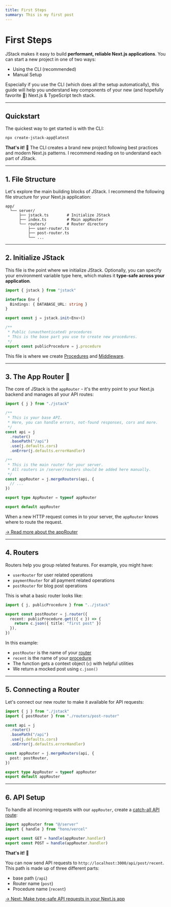 ```yaml
---
title: First Steps
summary: This is my first post
---
```


# First Steps

JStack makes it easy to build **performant, reliable Next.js applications**. You can start a new project in one of two ways:

- Using the CLI (recommended)
- Manual Setup

Especially if you use the CLI (which does all the setup automatically), this guide will help you understand key components of your new (and hopefully favorite 🤞) Next.js & TypeScript tech stack.

---

## Quickstart

The quickest way to get started is with the CLI:

```bash Terminal
npx create-jstack-app@latest
```

**That's it!** 🎉 The CLI creates a brand new project following best practices and modern Next.js patterns. I recommend reading on to understand each part of JStack.

---

## 1. File Structure

Let's explore the main building blocks of JStack. I recommend the following file structure for your Next.js application:

```plaintext JStack File Structure
app/
  └── server/
      ├── jstack.ts        # Initialize JStack
      ├── index.ts         # Main appRouter
      └── routers/         # Router directory
          ├── user-router.ts
          ├── post-router.ts
          └── ...
```

---

## 2. Initialize JStack

This file is the point where we initialize JStack. Optionally, you can specify your environment variable type here, which makes it **type-safe across your application**.

```ts server/jstack.ts {1,7}
import { jstack } from "jstack"

interface Env {
  Bindings: { DATABASE_URL: string }
}

export const j = jstack.init<Env>()

/**
 * Public (unauthenticated) procedures
 * This is the base part you use to create new procedures.
 */
export const publicProcedure = j.procedure
```

This file is where we create [Procedures](/docs/backend/procedures) and [Middleware](/docs/backend/middleware).

---

## 3. The App Router 🧠

The core of JStack is the `appRouter` - it's the entry point to your Next.js backend and manages all your API routes:

```ts app\server\index.ts
import { j } from "./jstack"

/**
 * This is your base API.
 * Here, you can handle errors, not-found responses, cors and more.
 */
const api = j
  .router()
  .basePath("/api")
  .use(j.defaults.cors)
  .onError(j.defaults.errorHandler)

/**
 * This is the main router for your server.
 * All routers in /server/routers should be added here manually.
 */
const appRouter = j.mergeRouters(api, {
  // ...
})

export type AppRouter = typeof appRouter

export default appRouter
```

When a new HTTP request comes in to your server, the `appRouter` knows where to route the request.

[&rarr; Read more about the appRouter](/docs/backend/app-router)

---

## 4. Routers

Routers help you group related features. For example, you might have:

- `userRouter` for user related operations
- `paymentRouter` for all payment related operations
- `postRouter` for blog post operations

This is what a basic router looks like:

```ts server/routers/post-router.ts
import { j, publicProcedure } from "../jstack"

export const postRouter = j.router({
  recent: publicProcedure.get(({ c }) => {
    return c.json({ title: "first post" })
  }),
})
```

In this example:

- `postRouter` is the name of your [router](/docs/backend/routers)
- `recent` is the name of your [procedure](/docs/backend/procedures)
- The function gets a context object (`c`) with helpful utilities
- We return a mocked post using `c.json()`

---

## 5. Connecting a Router

Let's connect our new router to make it available for API requests:

```ts server/index.ts {2, 11}
import { j } from "./jstack"
import { postRouter } from "./routers/post-router"

const api = j
  .router()
  .basePath("/api")
  .use(j.defaults.cors)
  .onError(j.defaults.errorHandler)

const appRouter = j.mergeRouters(api, {
  post: postRouter,
})

export type AppRouter = typeof appRouter
export default appRouter
```

---

## 6. API Setup

To handle all incoming requests with our `appRouter`, create a [catch-all API route](https://nextjs.org/docs/app/building-your-application/routing/dynamic-routes#catch-all-segments):

```ts app/api/[[...route]]/route.ts
import appRouter from "@/server"
import { handle } from "hono/vercel"

export const GET = handle(appRouter.handler)
export const POST = handle(appRouter.handler)
```

**That's it!** 🎉

You can now send API requests to `http://localhost:3000/api/post/recent`. This path is made up of three different parts:

- base path (`/api`)
- Router name (`post`)
- Procedure name (`recent`)

[&rarr; Next: Make type-safe API requests in your Next.js app](/docs/backend/api-client)
